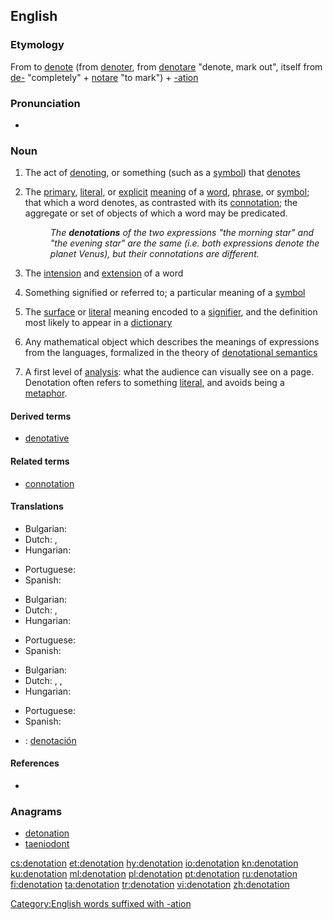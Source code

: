 ==English==
{{wikipedia}}

===Etymology===
From to [[denote]] (from {{etyl|frm|en}} [[denoter]], from {{etyl|la|en}} [[denotare]] "denote, mark out", itself from [[de-]] "completely" + [[notare]] "to mark") + [[-ation]]

===Pronunciation===
* {{rhymes|eɪʃən}}

===Noun===
{{en-noun}}

# The act of [[denoting]], or something (such as a [[symbol]]) that [[denote]]s
# {{context|logic|linguistics|semiotics|lang=en}} The [[primary]], [[literal]], or [[explicit]] [[meaning]] of a [[word]], [[phrase]], or [[symbol]]; that which a word denotes, as contrasted with its [[connotation]]; the aggregate or set of objects of which a word may be predicated.
#: ''The '''denotations''' of the two expressions "the morning star" and "the evening star" are the same (i.e. both expressions denote the planet Venus), but their connotations are different.''
# {{context|philosophy|logic|lang=en}} The [[intension]] and [[extension]] of a word
# {{context|semantics|lang=en}} Something signified or referred to; a particular meaning of a [[symbol]]
# {{context|semiotics|lang=en}} The [[surface]] or [[literal]] meaning encoded to a [[signifier]], and the definition most likely to appear in a [[dictionary]]
# {{context|computer science|lang=en}} Any mathematical object which describes the meanings of expressions from the languages, formalized in the theory of [[denotational semantics]]
# {{context|media-studies|lang=en}} A first level of [[analysis]]: what the audience can visually see on a page. Denotation often refers to something [[literal]], and avoids being a [[metaphor]].

====Derived terms====
* [[denotative]]

====Related terms====
* [[connotation]]

====Translations====
{{trans-top|act of denoting}}
* Bulgarian: {{t|bg|означаване|n}}
* Dutch: {{t+|nl|denotatie}}, {{t+|nl|beschrijving}}
* Hungarian: {{t+|hu|megjelölés}}
{{trans-mid}}
* Portuguese: {{t+|pt|denotação|f}}
* Spanish: {{t+|es|denotación|f}}
{{trans-bottom}}

{{trans-top|primary or explicit meaning}}
* Bulgarian: {{t|bg|главно значение|n}}
* Dutch: {{t+|nl|denotatie}}, {{t+|nl|betekenis}}
* Hungarian: {{t+|hu|jelentés}}
{{trans-mid}}
* Portuguese: {{t+|pt|denotação|f}}
* Spanish: {{t+|es|denotación|f}}
{{trans-bottom}}

{{trans-top|something signified or referred to}}
* Bulgarian: {{t+|bg|обозначение|n}}
* Dutch: {{t|nl|aanduiding}}, {{t+|nl|denotatie}}, {{t+|nl|betekenis}}
* Hungarian: {{t+|hu|jel}}
{{trans-mid}}
* Portuguese: {{t+|pt|denotação|f}}
* Spanish: {{t+|es|denotación|f}}
{{trans-bottom}}

{{checktrans-top}}
* {{ttbc|es}}: [[denotación]]
{{trans-bottom}}

[[Category:English words suffixed with -ation]]

====References====
* {{R:OED2}}

===Anagrams===
* [[detonation#English|detonation]]
* [[taeniodont#English|taeniodont]]

[[cs:denotation]]
[[et:denotation]]
[[hy:denotation]]
[[io:denotation]]
[[kn:denotation]]
[[ku:denotation]]
[[ml:denotation]]
[[pl:denotation]]
[[pt:denotation]]
[[ru:denotation]]
[[fi:denotation]]
[[ta:denotation]]
[[tr:denotation]]
[[vi:denotation]]
[[zh:denotation]]